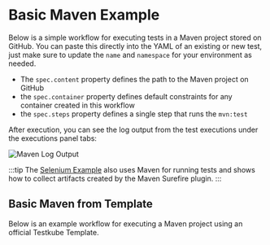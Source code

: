 
# Basic Maven Example

Below is a simple workflow for executing tests in a Maven project stored on GitHub. You can paste this directly into the
YAML of an existing or new test, just make sure to update the `name` and `namespace` for your environment as needed.

- The `spec.content` property defines the path to the Maven project on GitHub
- the `spec.container` property defines default constraints for any container created in this workflow
- the `spec.steps` property defines a single step that runs the `mvn:test`

<SimpleMaven/>

After execution, you can see the log output from the test executions under the executions panel tabs:

![Maven Log Output](images/basic-maven-log-output.png)

:::tip
The [Selenium Example](selenium-basic) also uses Maven for running tests and shows how to collect artifacts
created by the Maven Surefire plugin.
:::

## Basic Maven from Template
Below is an example workflow for executing a Maven project using an official Testkube Template.

<SimpleMavenFromTemplate/>
